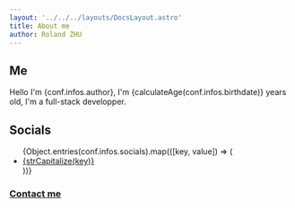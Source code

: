 ```yaml
---
layout: '../../../layouts/DocsLayout.astro'
title: About me
author: Roland ZHU
---
```



## Me

Hello I'm {conf.infos.author}, I'm {calculateAge(conf.infos.birthdate)} years old, I'm a full-stack developper.

## Socials

<ul>
{Object.entries(conf.infos.socials).map(([key, value]) => (
	<li><a href={value} target="_blank">{strCapitalize(key)}</a></li>
))}
</ul>

### [Contact me](/contact)

